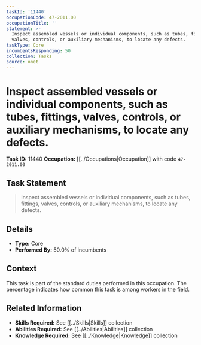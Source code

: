 ```yaml
---
taskId: '11440'
occupationCode: 47-2011.00
occupationTitle: ''
statement: >-
  Inspect assembled vessels or individual components, such as tubes, fittings,
  valves, controls, or auxiliary mechanisms, to locate any defects.
taskType: Core
incumbentsResponding: 50
collection: Tasks
source: onet
---
```

# Inspect assembled vessels or individual components, such as tubes, fittings, valves, controls, or auxiliary mechanisms, to locate any defects.

**Task ID:** 11440
**Occupation:** [[../Occupations|Occupation]] with code `47-2011.00`

## Task Statement

> Inspect assembled vessels or individual components, such as tubes, fittings, valves, controls, or auxiliary mechanisms, to locate any defects.

## Details

- **Type:** Core
- **Performed By:** 50.0% of incumbents

## Context

This task is part of the standard duties performed in this occupation. The percentage indicates how common this task is among workers in the field.

## Related Information

- **Skills Required:** See [[../Skills|Skills]] collection
- **Abilities Required:** See [[../Abilities|Abilities]] collection
- **Knowledge Required:** See [[../Knowledge|Knowledge]] collection
